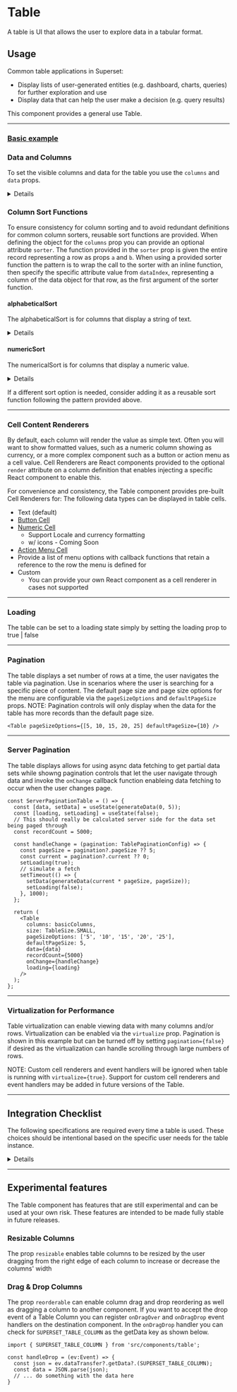 
<Meta title="Design System/Components/Table/Overview" />

# Table

A table is UI that allows the user to explore data in a tabular format.

## Usage

Common table applications in Superset:

- Display lists of user-generated entities (e.g. dashboard, charts, queries) for further exploration and use
- Display data that can help the user make a decision (e.g. query results)

This component provides a general use Table.

---

### [Basic example](./?path=/docs/design-system-components-table-examples--basic)

<Story id="design-system-components-table-examples--basic" />

### Data and Columns

To set the visible columns and data for the table you use the `columns` and `data` props.

<details>

The basic table example for the `columns` prop is:

```
const basicColumns: = [
  {
    title: 'Name',
    dataIndex: 'name',
    key: 'name',
    width: 150,
    sorter: (a: BasicData, b: BasicData) =>
      alphabeticalSort('name', a, b),
  },
  {
    title: 'Category',
    dataIndex: 'category',
    key: 'category',
    sorter: (a: BasicData, b: BasicData) =>
      alphabeticalSort('category', a, b),
  },
  {
    title: 'Price',
    dataIndex: 'price',
    key: 'price',
    sorter: (a: BasicData, b: BasicData) =>
      numericalSort('price', a, b),
  },
  {
    title: 'Description',
    dataIndex: 'description',
    key: 'description',
  },
];
```

The data prop is:

```
const basicData: = [
  {
    key: 1,
    name: 'Floppy Disk 10 pack',
    category: 'Disk Storage',
    price: '9.99'
    description: 'A real blast from the past',
  },
  {
    key: 2,
    name: 'DVD 100 pack',
    category: 'Optical Storage',
    price: '27.99'
    description: 'Still pretty ancient',
  },
  {
    key: 3,
    name: '128 GB SSD',
    category: 'Hardrive',
    price: '49.99'
    description: 'Reliable and fast data storage',
  },
];
```

</details>

### Column Sort Functions

To ensure consistency for column sorting and to avoid redundant definitions for common column sorters, reusable sort functions are provided.
When defining the object for the `columns` prop you can provide an optional attribute `sorter`.
The function provided in the `sorter` prop is given the entire record representing a row as props `a` and `b`.
When using a provided sorter function the pattern is to wrap the call to the sorter with an inline function, then specify the specific attribute value from `dataIndex`, representing a column
of the data object for that row, as the first argument of the sorter function.

#### alphabeticalSort

The alphabeticalSort is for columns that display a string of text.

<details>

```
import { alphabeticalSort } from 'src/components/Table/sorters';

const basicColumns = [
  {
    title: 'Column Name',
    dataIndex: 'columnName',
    key: 'columnName',
    sorter: (a, b) =>
      alphabeticalSort('columnName', a, b),
  }
]
```

</details>

#### numericSort

The numericalSort is for columns that display a numeric value.

<details>

```
import { numericalSort } from './sorters';

const basicColumns = [
  {
    title: 'Height',
    dataIndex: 'height',
    key: 'height',
    sorter: (a, b) =>
      numericalSort('height', a, b),
  }
]
```

</details>

If a different sort option is needed, consider adding it as a reusable sort function following the pattern provided above.

---

### Cell Content Renderers

By default, each column will render the value as simple text. Often you will want to show formatted values, such as a numeric column showing as currency, or a more complex component such as a button or action menu as a cell value.
Cell Renderers are React components provided to the optional `render` attribute on a column definition that enables injecting a specific React component to enable this.

<Story id="design-system-components-table-examples--cell-renderers" />

For convenience and consistency, the Table component provides pre-built Cell Renderers for:
The following data types can be displayed in table cells.

- Text (default)
- [Button Cell](./?path=/docs/design-system-components-table-cell-renderers-buttoncell--basic)
- [Numeric Cell](./docs/design-system-components-table-cell-renderers-numericcell--basic)
  - Support Locale and currency formatting
  - w/ icons - Coming Soon
- [Action Menu Cell](./?path=/docs/design-system-components-table-cell-renderers-actioncell-overview--page)
- Provide a list of menu options with callback functions that retain a reference to the row the menu is defined for
- Custom
  - You can provide your own React component as a cell renderer in cases not supported

---

### Loading

The table can be set to a loading state simply by setting the loading prop to true | false

<Story id="design-system-components-table-examples--loading" />

---

### Pagination

The table displays a set number of rows at a time, the user navigates the table via pagination. Use in scenarios where the user is searching for a specific piece of content.
The default page size and page size options for the menu are configurable via the `pageSizeOptions` and `defaultPageSize` props.
NOTE: Pagination controls will only display when the data for the table has more records than the default page size.

<Story id="design-system-components-table-examples--pagination" />

```
<Table pageSizeOptions={[5, 10, 15, 20, 25] defaultPageSize={10} />
```

---

### Server Pagination

The table displays allows for using async data fetching to get partial data sets while showng pagination controls that let the user navigate through data
and invoke the `onChange` callback function enableing data fetching to occur when the user changes page.

<Story id="design-system-components-table-examples--server-pagination" />

```
const ServerPaginationTable = () => {
  const [data, setData] = useState(generateData(0, 5));
  const [loading, setLoading] = useState(false);
  // This should really be calculated server side for the data set being paged through
  const recordCount = 5000;

  const handleChange = (pagination: TablePaginationConfig) => {
    const pageSize = pagination?.pageSize ?? 5;
    const current = pagination?.current ?? 0;
    setLoading(true);
    // simulate a fetch
    setTimeout(() => {
      setData(generateData(current * pageSize, pageSize));
      setLoading(false);
    }, 1000);
  };

  return (
    <Table
      columns: basicColumns,
      size: TableSize.SMALL,
      pageSizeOptions: ['5', '10', '15', '20', '25'],
      defaultPageSize: 5,
      data={data}
      recordCount={5000}
      onChange={handleChange}
      loading={loading}
    />
  );
};
```

---

### Virtualization for Performance

Table virtualization can enable viewing data with many columns and/or rows.
Virtualization can be enabled via the `virtualize` prop. Pagination is shown in this example but can be turned off by setting `pagination={false}`
if desired as the virtualization can handle scrolling through large numbers of rows.

NOTE: Custom cell renderers and event handlers will be ignored when table is running with `virtualize={true}`.
Support for custom cell renderers and event handlers may be added in future versions of the Table.

<Story id="design-system-components-table-examples--virtualized-performance" />

---

## Integration Checklist

The following specifications are required every time a table is used. These choices should be intentional based on the specific user needs for the table instance.

<details>

- [ ] Size
  - Large
  - Small
- Columns
  - [ ] Number of
  - [ ] Contents
  - [ ] Order
  - [ ] Widths
- Column headers
  - [ ] Labels
  - [ ] Has tooltip
    - [ ] Tooltip text
- [ ] Default sort
- Functionality
  - [ ] Can sort columns
  - [ ] Can filter columns
- [ ] Loading
  - Pagination
    - [ ] Number of rows per page
  - Infinite scroll
- [ ] Has toolbar
  - [ ] Has table title
    - [ ] Label
  - [ ] Has buttons
    - [ ] Labels
    - [ ] Actions
  - [ ] Has search

</details>

---

## Experimental features

The Table component has features that are still experimental and can be used at your own risk.
These features are intended to be made fully stable in future releases.

### Resizable Columns

The prop `resizable` enables table columns to be resized by the user dragging from the right edge of each
column to increase or decrease the columns' width

<Story id="design-system-components-table-examples--resizable-columns" />

### Drag & Drop Columns

The prop `reorderable` can enable column drag and drop reordering as well as dragging a column to another component. If you want to accept the drop event of a Table Column
you can register `onDragOver` and `onDragDrop` event handlers on the destination component. In the `onDragDrop` handler you can check for `SUPERSET_TABLE_COLUMN`
as the getData key as shown below.

```
import { SUPERSET_TABLE_COLUMN } from 'src/components/table';

const handleDrop = (ev:Event) => {
  const json = ev.dataTransfer?.getData?.(SUPERSET_TABLE_COLUMN);
  const data = JSON.parse(json);
  // ... do something with the data here
}
```

<Story id="design-system-components-table-examples--reorderable-columns" />
